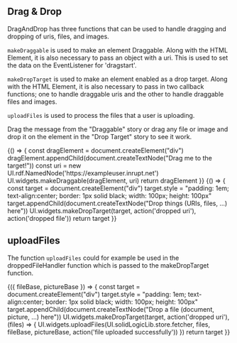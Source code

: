 

<Meta title="Drag & Drop"/>

## Drag & Drop

DragAndDrop has three functions that can be used to handle dragging and dropping of uris, files, and images.

`makeDraggable` is used to make an element Draggable. Along with the HTML Element, it is also necessary to pass an
 object with a uri. This is used to set the data on the EventListener for 'dragstart'.

`makeDropTarget` is used to make an element enabled as a drop target. Along with the HTML Element, it is also
 necessary to pass in two callback functions; one to handle draggable uris and the other to handle draggable files and images.

`uploadFiles` is used to process the files that a user is uploading.

Drag the message from the "Draggable" story or drag any file or image and drop it on the element in the "Drop Target" story to see it
 work.

<Canvas>
  <Story name="Draggable">
    {() => {
      const dragElement = document.createElement("div")
      dragElement.appendChild(document.createTextNode("Drag me to the target!"))
      const uri = new UI.rdf.NamedNode('https://exampleuser.inrupt.net')
      UI.widgets.makeDraggable(dragElement, uri)
      return dragElement
    }}
  </Story>
</Canvas>

<Canvas>
  <Story name="Drop Target">
    {() => {
      const target = document.createElement("div")
      target.style = "padding: 1em; text-align:center; border: 1px solid black; width: 100px; height: 100px"
      target.appendChild(document.createTextNode("Drop things (URIs, files, ...) here"))
      UI.widgets.makeDropTarget(target, action('dropped uri'), action('dropped file'))
      return target
    }}
  </Story>
</Canvas>

## uploadFiles

The function `uploadFiles` could for example be used in the droppedFileHandler function which is passed to the
 makeDropTarget function.

<Canvas>
  <Story name="Upload Files" args={{ fileBase: "https://pod.example/Files", pictureBase: "https://pod.example/Pictures"}}>
    {({ fileBase, pictureBase }) => {
        const target = document.createElement("div")
        target.style = "padding: 1em; text-align:center; border: 1px solid black; width: 100px; height: 100px"
        target.appendChild(document.createTextNode("Drop a file (document, picture, ...) here"))
        UI.widgets.makeDropTarget(target, action('dropped uri'), (files) => {
          UI.widgets.uploadFiles(UI.solidLogicLib.store.fetcher, files, fileBase, pictureBase, action('file uploaded successfully'))
        })
        return target
    }}
  </Story>
</Canvas>

<Props story="Upload Files" />

